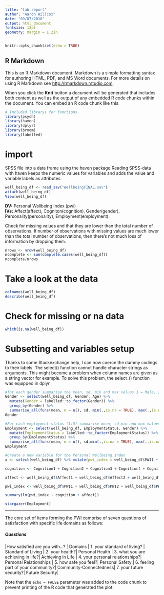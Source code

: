 ```yaml
---
title: "lab report"
author: "Aaron Willcox"
date: "09/07/2018"
output: html_document
fontsize: 12pt
geometry: margin = 1.2in
---
```


```r
knitr::opts_chunk$set(echo = TRUE)
```

## R Markdown

This is an R Markdown document. Markdown is a simple formatting syntax for authoring HTML, PDF, and MS Word documents. For more details on using R Markdown see <http://rmarkdown.rstudio.com>.

When you click the **Knit** button a document will be generated that includes both content as well as the output of any embedded R code chunks within the document. You can embed an R code chunk like this:


```r
# Included librarys for functions
library(psych)
library(haven)
library(dplyr)
library(broom)
library(labelled)
```

# import 
SPSS file into a data frame using the haven package
Reading SPSS-data with haven keeps the numeric values for variables and adds the value and variable labels as attributes.

```r

well_being_df <- read_sav("WellbeingFINAL.sav")
attach(well_being_df)
View(well_being_df)
```

**DV:** Personal Wellbeing Index (pwi)  
**IVs:** Affect(affect), Cogniton(cognition), Gender(gender), Personality(personality), Employment(employment).


Check for missing values and that they are lower than the total number of observations. 
If number of observations with missing values are much lower than the total number of observations, then there’s not much loss of information by dropping them. 
```r
nrows <- nrow(well_being_df)
ncomplete <- sum(complete.cases(well_being_df))
ncomplete/nrows
```


# Take a look at the data
```r
colnames(well_being_df)
describe(well_being_df)
```

# Check for missing or na data
```r
which(is.na(well_being_df))
```

# Subsetting and variables setup


Thanks to some Stackexchange help, I can now coerce the dummy codings to their labels. The select() function cannot handle character strings as arguments.
This might become a problem when column names are given as a string vector for example.
To solve this problem, the select_() function was equipped in dplyr
```r
#for each gender summarise the mean, sd, min and max values 1 = Male, 2 = Female and 3 = Transgender
Gender <- select(well_being_df, Gender, Age) %>%
  mutate(Gender = labelled::to_factor(Gender)) %>%
  group_by(Gender) %>%
  summarise_all(funs(mean, n = n(), sd, min(.,is.na = TRUE), max(.,is.na = TRUE)))
Gender

#For each employment status (1:5) summarise mean, sd min and max values 
Employment <- select(well_being_df, EmploymentStatus, Gender) %>% 
  mutate(EmploymentStatus = labelled::to_factor(EmploymentStatus)) %>% # use labelled package 
  group_by(EmploymentStatus) %>% 
  summarise_all(funs(mean, n = n(), sd,min(.,is.na = TRUE), max(.,is.na = TRUE)))
Employment

#Create a new variable for the Personal Wellbeing Index 
x <- select(well_being_df) %>% mutate(pwi_index = well_being_df$PWI1 + well_being_df$PWI2 + well_being_df$PWI3 + well_being_df$PWI4 + well_being_df$PWI5 + well_being_df$PWI6 + well_being_df$PWI7)

cognition <- Cognition1 + Cognition2 + Cognition3 + Cognition4 + Cognition5 + Cognition6 + Cognition7

affect <- well_being_df$Affect1 + well_being_df$Affect2 + well_being_df$Affect3

pwi_index <- well_being_df$PWI1 + well_being_df$PWI2 + well_being_df$PWI3 + well_being_df$PWI4 + well_being_df$PWI5 + well_being_df$PWI6 + well_being_df$PWI7

summary(lm(pwi_index ~ cognition + affect))

```

```r
stargazer(Employment)
```



***
The core set of items forming the PWI comprise of seven questions of satisfaction with specific life domains as follows:

##### Questions
|How satisfied are you with...? | Domains |
1. your standard of living? | Standard of Living |
2. your health?| Personal Health |
3. what you are achieving in life?| Achieving in Life |
4. your personal relationships?|  Personal Relationships |
5. how safe you feel?| Personal Safety |
6. feeling part of your community?| Community-Connectedness|
7. your future security?|  Future Security|


Note that the `echo = FALSE` parameter was added to the code chunk to prevent printing of the R code that generated the plot.
